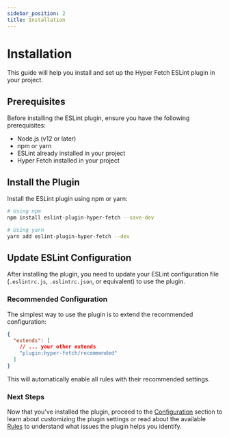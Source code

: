 ```yaml
---
sidebar_position: 2
title: Installation
---
```


# Installation

This guide will help you install and set up the Hyper Fetch ESLint plugin in your project.

## Prerequisites

Before installing the ESLint plugin, ensure you have the following prerequisites:

- Node.js (v12 or later)
- npm or yarn
- ESLint already installed in your project
- Hyper Fetch installed in your project

## Install the Plugin

Install the ESLint plugin using npm or yarn:

```bash
# Using npm
npm install eslint-plugin-hyper-fetch --save-dev

# Using yarn
yarn add eslint-plugin-hyper-fetch --dev
```

## Update ESLint Configuration

After installing the plugin, you need to update your ESLint configuration file (`.eslintrc.js`, `.eslintrc.json`, or
equivalent) to use the plugin.

### Recommended Configuration

The simplest way to use the plugin is to extend the recommended configuration:

```json
{
  "extends": [
    // ... your other extends
    "plugin:hyper-fetch/recommended"
  ]
}
```

This will automatically enable all rules with their recommended settings.

### Next Steps

Now that you've installed the plugin, proceed to the
[Configuration](/documentation/docs/integrations/plugin-eslint/configuration.mdx) section to learn about customizing the
plugin settings or read about the available [Rules](/documentation/docs/integrations/plugin-eslint/rules.mdx) to
understand what issues the plugin helps you identify.
